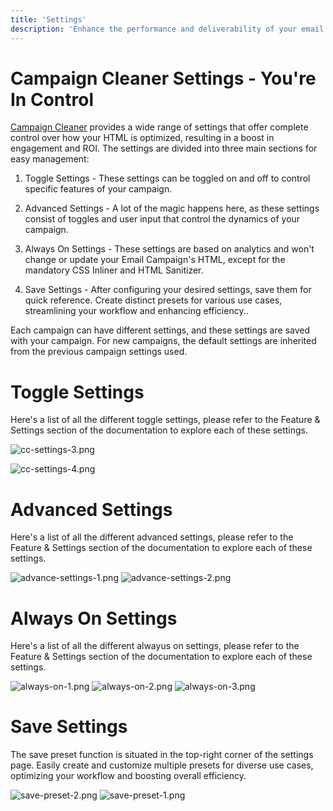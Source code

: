 ```yaml
---
title: 'Settings'
description: 'Enhance the performance and deliverability of your email campaigns with Campaign Cleaner's advanced settings. Optimize your emails for better results.'
---
```


# Campaign Cleaner Settings - You're In Control

[Campaign Cleaner](https://campaigncleaner.com) provides a wide range of settings that offer complete control over how your HTML is optimized, resulting in a boost in engagement and ROI. The settings are divided into three main sections for easy management:

1. Toggle Settings - These settings can be toggled on and off to control specific features of your campaign.

1. Advanced Settings - A lot of the magic happens here, as these settings consist of toggles and user input that control the dynamics of your campaign.

1. Always On Settings - These settings are based on analytics and won't change or update your Email Campaign's HTML, except for the mandatory CSS Inliner and HTML Sanitizer.

1. Save Settings - After configuring your desired settings, save them for quick reference. Create distinct presets for various use cases, streamlining your workflow and enhancing efficiency..

Each campaign can have different settings, and these settings are saved with your campaign. For new campaigns, the default settings are inherited from the previous campaign settings used.

# Toggle Settings

Here's a list of all the different toggle settings, please refer to the Feature & Settings section of the documentation to explore each of these settings.

![cc-settings-3.png](/images/cc-settings-3.png)

![cc-settings-4.png](/images/cc-settings-4.png)

# Advanced Settings
Here's a list of all the different advanced settings, please refer to the Feature & Settings section of the documentation to explore each of these settings.

![advance-settings-1.png](/images/advance-settings-1.png)
![advance-settings-2.png](/images/advance-settings-2.png)

# Always On Settings
Here's a list of all the different alwayus on settings, please refer to the Feature & Settings section of the documentation to explore each of these settings.

![always-on-1.png](/images/always-on-1.png)
![always-on-2.png](/images/always-on-2.png)
![always-on-3.png](/images/always-on-3.png)

# Save Settings 

The save preset function is situated in the top-right corner of the settings page. Easily create and customize multiple presets for diverse use cases, optimizing your workflow and boosting overall efficiency.

![save-preset-2.png](/images/save-preset-2.png)
![save-preset-1.png](/images/save-preset-1.png)
